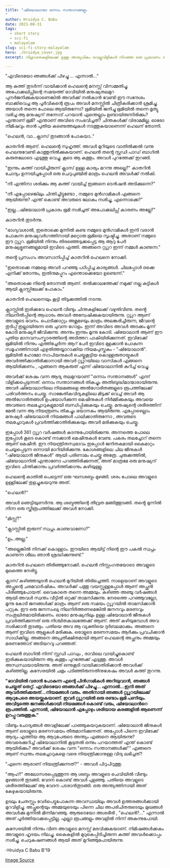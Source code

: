 ```yaml
---
title: "ഷിയോലാനു൦ ഒന്നാം സന്താനങ്ങളും"
author: Hruidya C. Babu
date: 2021-08-31
tags:   
  - short story
  - sci-fi
  - malayalam
slug: sci-fi-story-malayalam
hero: ./hruidya_cover.jpg
excerpt: നിഗൂഢതകളിലേക്ക് ഉള്ള അത്യധികം വെല്ലുവിളികൾ നിറഞ്ഞ ഒരു പ്രയാണം ആണ് മനുഷ്യജീവിതം. ഉത്തരങ്ങൾ തേടിയുള്ള യാത്രയിൽ അവരെ കാത്തിരിക്കുന്നത് കൂടുതൽ ചോദ്യങ്ങളും

---
```


"എവിടെയോ ഞങ്ങൾക്ക് പിഴച്ചു ... എന്നാൽ...”

ആ കത്ത് തുടർന്ന് വായിക്കാൻ ഹെലന്റെ മനസ്സ് വിസമ്മതിച്ചു. അപോക്കലിപ്സിന്റെ സമയത്ത്‌ ഭാവിയിൽ മനുഷ്യതലമുറ പുനർജനിക്കുകയാണെങ്കിൽ അവർക്ക് നൽകാൻ വേണ്ടി ഈ സന്ദേശം ബാക്കിവെച്ച ആ പൂർവികന്റെ രൂപം അവൾ മനസ്സിൽ ചിത്രീകരിക്കാൻ ശ്രമിച്ചു. അയാൾ തന്നെ പോലെ ആയിരുന്നോ? ഭൂമിയിൽ ജനിച്ചു ഭൂമിയിൽ തന്നെ മൃത്യു വരിച്ച ആ മനുഷ്യന് തന്നോട് പറയാൻ എന്തെല്ലാം ഉണ്ടായിരുന്നിരിക്കും? എന്താണ് ഭൂമി? എന്താണ് അവിടെ സംഭവിച്ചത്? ചിന്തകൾക്ക് വിരാമമില്ല. ഓരോ നിമിഷവും താൻ പുതിയ കണ്ടെത്തലുകൾ നടത്തുകയാണെന്ന് ഹെലന് തോന്നി.

"ഹെലൻ, വാ...ക്ലാസ് തുടങ്ങാൻ പോകയാ.."

കാതറിൻ ആണ്. ഹെലന്റെ സുഹൃത്ത്. അവൾ മുറിയുടെ വാതിൽക്കൽ വന്നു ഹെലനുവേണ്ടി കാത്തുനിൽക്കുകയാണ്. ഹെലൻ തൻ്റെ സ്റ്റഡി പാഡ് ബാഗിൽ കരുതലോടെ എടുത്തു വെച്ചു. കൂടെ ആ കത്തും. അവൾ പുറത്തേക്ക് ഇറങ്ങി.

"ഇന്നും കത്ത് വായിച്ചിരുന്ന് ക്ലാസ് ഉള്ള കാര്യം മറന്നു അല്ലെ?" കാതറിൻ ചോദ്യം ഉന്നയിച്ചപ്പോൾ ഒരു ചെറുപുഞ്ചിരി മാത്രം ഹെലൻ അവൾക്ക് നൽകി. 

"നീ എന്തിനാ ശരിക്കും ആ കത്ത് വായിച്ച്‌ ഇങ്ങനെ ടെൻഷൻ അടിക്കുന്നെ?"

"നീ എപ്പോഴെങ്കിലും ചിന്തിച്ചിട്ടുണ്ടോ , നമ്മുടെ മുൻഗാമികൾ എങ്ങനെ ആയിരുന്നു? എന്ത് കൊണ്ട് അവരുടെ ലോകം നശിച്ചു, എന്നൊക്കെ?"

"ഇല്ല…ഷിയോലാൻ പ്രകാരം ഭൂമി നശിച്ചത് അപോക്കലിപ്സ് കാരണം അല്ലേ?"

കാതറിൻ തുടർന്നു.

"ഭാഗ്യവശാൽ, ഇതൊക്കെ മുന്നിൽ കണ്ട നമ്മുടെ മുൻഗാമികൾ ഇനി വരാൻ പോകുന്ന മനുഷ്യവർഗത്തിനായി മറ്റൊരു ഭൂമിയെ സൃഷ്ടിച്ചു. അതാണ് നമ്മുടെ ഈ റ്റൃൂറ. ഭൂമിയിൽ നിന്നും തിരഞ്ഞെടുക്കപ്പെട്ട ആ ആറു പേർ മനുഷ്യഭ്രൂണങ്ങളുമായി ഇവിടെ എത്തി. അങ്ങനെ റ്റൃൂറ ഇന്ന് നമ്മൾ കാണുന്ന."

തൻ്റെ പ്രസംഗം അവസാനിപ്പിച്ച് കാതറിൻ ഹെലനെ നോക്കി.

"ഇതൊക്കെ നമ്മളെ അവർ പറഞ്ഞു പഠിപ്പിച്ച കാര്യങ്ങൾ. ചിലപ്പോൾ ഒക്കെ എനിക്ക് തോന്നും, ഇതിനുമപ്പുറം എന്തൊക്കെയോ ഉണ്ടെന്ന്."

"അതൊക്കെ നിന്റെ തോന്നൽ ആണ്. തൽക്കാലത്തേക്ക് നമുക്ക് നല്ല കുട്ടികൾ ആയി ക്ലാസ്സിലേക്ക് പോകാം."

കാതറിൻ ഹെലനെയും കൂട്ടി തിടുക്കത്തിൽ നടന്നു.

ക്ലാസ്സിൽ ഇരിക്കവേ ഹെലൻ വീണ്ടും ചിന്തകളിലേക്ക് വഴുതിവീണു. തൻ്റെ നിലനിൽപ്പിന്റെ ആധാരം അവൾ അന്വേഷിക്കുകയായിരുന്നു. റ്റൃൂറ ആണ് അവളുടെ ഭവനം. പൊടിക്കാറ്റും അമ്ലമഴയും മാത്രം അലങ്കരിച്ചിരുന്ന, ജീവന്റെ തുടിപ്പ് ഇല്ലായിരുന്ന ഒരു ചുവന്ന ഗോളം. ഇന്ന് അവിടെ അവൾ അടക്കം മൂന്ന് കോടി മനുഷ്യർ ജീവിക്കുന്നു. അന്നും ഇന്നും മൂന്നു കോടി. ഷിയോലാൻ ആണ് ഈ പുതിയ മാനവസംസ്കാരത്തിന്റെ അടിത്തറ പാകിയിരിക്കുന്നത്. ഇവിടേക്ക് ഭൂമിയിൽ നിന്നും എത്തിച്ചേർന്ന ആറ് പേർ ഇവിടെ മുളക്കാൻ പോകുന്ന സമൂഹത്തിനായി എഴുതിത്തയ്യാറാക്കിയ നിയമപുസ്തകം - "ഷിയോലാൻ". ഭൂമിയിൽ ഹോമോ സാപിയനുകൾ ചെയ്തുകൂട്ടിയ കൊള്ളരുതായ്മകൾ അവർത്തിക്കാതിരിക്കാനായി അവർ റ്റൃൂറയിലെ വാസികൾ എങ്ങനെ ആയിരിക്കണം , എങ്ങനെ ആകരുത് എന്ന് ഷിയോലാനിൽ കുറിച്ച് വെച്ചു.

അവർക്ക് ശേഷം വന്ന ആദ്യ തലമുറയാണ് "ഒന്നാം സന്താനങ്ങൾ" എന്ന് വിളിക്കപ്പെടുന്നത്. ഒന്നാം സന്താനങ്ങൾ തികച്ചും അതിബുദ്ധിമാന്മാരായിരുന്നു. അവർ ഷിയോലാനിലെ നിയമങ്ങളെ അൽഗോരിതങ്ങളുടെ രൂപത്തിലേക്ക് പരിവർത്തനം ചെയ്തു. സാങ്കേതികവിദ്യകളിലെ മിടുക്ക് വെച്ച് അവർ ആ അൽഗോരിതങ്ങൾ ഉപയോഗിക്കുന്ന മെഷീനുകൾ നിർമ്മിക്കുകയും അവയെ അവരുടെ തലച്ചോറുകളുമായി ബന്ധിപ്പിക്കുകയും ചെയ്തു. മനുഷ്യന്റെ ശരീരത്തിന് മേൽ വന്ന ആ നിയന്ത്രണം തികച്ചും ഭയാനകം ആയിരുന്നു. എപ്പോഴെല്ലാം മനുഷ്യർ ഷിയോലാൻ നിയമങ്ങൾ പാലിക്കാതിരുന്നോ , അവരുടെ തലച്ചോറുകൾ പ്രവർത്തിക്കാതിരിക്കുകയും അവർ മരിക്കുകയും ചെയ്തു.

ഇപ്പോൾ 361 റ്റൃൂറ വർഷങ്ങൾ കടന്നുപോയിരിക്കുന്നു. അന്നത്തെ പോലെ ഇപ്പോൾ കൂടെ കൊണ്ട് നടക്കാൻ മെഷീനുകൾ വേണ്ട. പകരം തലച്ചോറ് തന്നെ ആണ് മെഷീൻ. ഈ നിയന്ത്രിതസ്വഭാവം ഇപ്പോൾ ജനിതകമായി കൈമാറ്റം ചെയ്യപ്പെടുന്ന ഒന്നായി മാറിയിരിക്കുന്നു. കോശങ്ങളിലെ ചില ജീനുകൾ "ഷിയോലാൻ ജീനുകൾ" ആയി പരിണാമം ചെയ്തു അത്രേ. ചുരുക്കത്തിൽ, ഷിയോലാനിൽ എന്താണോ പറഞ്ഞിരിക്കുന്നത്, അത് മാത്രമേ ഒരു മനുഷ്യന് ഇവിടെ ചിന്തിക്കാനും പ്രവർത്തിക്കാനും കഴിയുള്ളു.

ഹെലന്റെ കാതിൽ പെട്ടെന്ന് ഒരു ഘനശബ്ദം മുഴങ്ങി. ശരം പോലെ അവളുടെ ഉള്ളിലേക്ക് തുളച്ചുകയറുന്നു അത്.

"ഹെലൻ?"

അവൾ ഞെട്ടിയുണർന്നു. ആ ശബ്ദത്തിന്റെ തീവ്രത മങ്ങിത്തുടങ്ങി. തൻ്റെ മുന്നിൽ നിന്ന ഒരു സ്ത്രീരൂപത്തിലേക്ക് അവൾ നോക്കി.

"മിസ്സ്?"

"ക്ലാസ്സിൽ ഇരുന്ന് സ്വപ്നം കാണുവാണോ?"

"ഉം..അല്ല."

"അല്ലെങ്കിൽ നിനക്ക് കൊള്ളാം. ഈയിടെ ആയിട്ട് നിന്റെ ഈ പകൽ സ്വപ്നം കാണുന്ന ശീലം ഞാൻ ശ്രദ്ധിക്കുന്നുണ്ട്."

കാതറിൻ ഹെലനെ തിരിഞ്ഞുനോക്കി. ഹെലൻ നിസ്സംഗതയോടെ അവളുടെ മുഖത്തെ നേരിട്ടു.

ക്ലാസ് കഴിഞ്ഞയുടൻ ഹെലൻ മുറിയിൽ തിരിച്ചെത്തി. നാളെയാണ് അവളുടെ അച്ഛന്റെ ചരമവാർഷികം. അവൾക്ക് പത്തു വയസ്സുള്ളപ്പോൾ ആണ് അച്ഛൻ പിരിഞ്ഞുപോയത്. വൈകാതെ തന്നെ അമ്മയും. കഴിഞ്ഞ അഞ്ചു വർഷങ്ങൾ ആയി അവൾ സ്വന്തം വീട്ടിൽ ഒറ്റക്ക് താമസിക്കുന്നു. നേരത്തെ പറഞ്ഞുവല്ലോ, മൂന്നു കോടി ജനങ്ങൾക്ക് മാത്രം ആണ് ഒരു സമയം റ്റൃൂറയിൽ താമസിക്കാൻ പറ്റുക. ഈ ഒരു ജനസംഖ്യ നിലനിർത്തണമെങ്കിൽ ജനനവും മരണവും സംതുലിതമായിരിക്കണം. ഓരോ മനുഷ്യനിലും ഉള്ള ഷിയോലാൻ ജീനുകൾ പ്രവർത്തിക്കുന്നത് ഒരു നിശ്ചിതകാലത്തേക്ക് ആണ്. അത് കഴിയുമ്പോൾ അവ നശിക്കാൻ തുടങ്ങും. പതിയെ അവ ആ വ്യക്തിയെ ദുർബലമാക്കും. അങ്ങനെ ആണ് ഇവിടെ ആളുകൾ മരിക്കുക. ഒരാളുടെ മരണസമയം ആർക്കും പ്രവചിക്കാൻ സാധിക്കില്ല. അങ്ങനെ അപ്രതീക്ഷിതമായി ആണ് ഹെലന്റെ അച്ഛനും അമ്മയും മരണത്തോട് അടിയറവു പറഞ്ഞത്.

ഹെലൻ ബാഗിൽ നിന്ന് സ്റ്റഡി പാഡും , രാവിലെ വായിച്ചുകൊണ്ട് ഇരിക്കുകയായിരുന്ന ആ കത്തും പുറത്തേക്ക് എടുത്തു. അവൾ അസ്വസ്ഥയായിരുന്നു. അത് ഒന്നുകൂടി വായിക്കാതിരിക്കാൻ അവൾക്ക് കഴിഞ്ഞില്ല. കസേരയിൽ ചമ്രം പടിഞ്ഞിരുന്നതിനുശേഷം അവൾ കത്ത് തുറന്നു.

**"ഭാവിയിൽ വരാൻ പോകുന്ന എന്റെ പിൻഗാമികൾ അറിയുവാൻ,** **ഞങ്ങൾ ചെയ്തത് തെറ്റ്. എവിടെയോ ഞങ്ങൾക്ക് പിഴച്ചു... എന്നാൽ...ഇനി അത് ആവർത്തിക്കരുത്…നിയമങ്ങൾ വരും. അതിനായി ഞങ്ങൾ റ്റൃൂറയിലേക്ക് ആറുപേരെ അയയ്ക്കുകയാണ്. ഇവർ റ്റൃൂറയിൽ ഒരു രണ്ടാം ഭൂമി പണിയും. അവിടുത്തെ ജനങ്ങൾക്കായി നിയമങ്ങൾ കൊണ്ട് വരും, ഷിയോലാൻറെ രൂപത്തിൽ. എന്നാൽ, ഷിയോലാൻ എപ്പോഴും ശരിയായ കരങ്ങളിൽ ആണെന്ന് ഉറപ്പു വരുത്തുക."**

വീണ്ടും ചോദ്യങ്ങൾ അവളിലേക്ക് പാഞ്ഞുകയറുകയാണ്. ഷിയോലാൻ ജീനുകൾ ആണ് ഒരാളുടെ മരണസമയം തീരുമാനിക്കുന്നത്. അപ്പോൾ പിന്നെ ഇവിടേക്ക് ആദ്യം എത്തിയ ആ ആറുപേരുടെ അന്ത്യം എങ്ങനെ ആയിരുന്നു? അവരെക്കുറിച്ച് ഷിയോലാനിൽ കൂടുതൽ ഒന്നും പറയാത്തത് എന്ത് കൊണ്ട് ആയിരിക്കും? അവർക്ക് ശേഷം വന്ന "ഒന്നാം സന്താനങ്ങൾക്ക്'" എങ്ങനെ ആണ് സ്വന്തം തലച്ചോറുകളെ വരെ നിയന്ത്രിക്കാനുള്ള വിദ്യ ലഭിച്ചത്?

"എന്നെ ആരാണ് നിയന്ത്രിക്കുന്നത്?" - അവൾ പിറുപിറുത്തു.

"ആഹ്!" അലോസരപ്പെടുത്തുന്ന ആ ശബ്ദം അവളുടെ ചെവിയിൽ വീണ്ടും മുഴങ്ങാൻ തുടങ്ങി. വേദന കൊണ്ട് അവൾ പുളഞ്ഞു. പതിയെ അവളുടെ ശരീരത്തിലേക്ക് ആ വേദന പടരാൻതുടങ്ങി. ഒരു അന്ത്യത്തിനായി അത് കേഴുകയായിരുന്നു.

ഉടലും ചേതസ്സും വേർപെട്ടുപോകുന്ന അവസ്ഥയിലും അവൾ ഉത്തരങ്ങൾക്കായി മുറവിളിച്ചു. അച്ഛന്റെയും അമ്മയുടെയും പിന്നെ ചില അപരിചിതരുടെയും മുഖങ്ങൾ അവൾക്കു മുന്നിൽ മിന്നിമറഞ്ഞു. ആരുടെയോ അശരീരി , "ഹെലൻ?..." എന്നാൽ അത് പൂർത്തിയാക്കപ്പെട്ടില്ല. എല്ലാ രൂപങ്ങളും അവളിൽ നിന്ന് അകന്നുപോയി.

കസേരയിൽ നിന്നും വീണ അവളുടെ മനസ്സ് മരവിക്കുകയാണ്. നിമിഷങ്ങൾക്കകം അവളുടെ ഹൃദയം നിലച്ചു. കൈകളിൽ മുറുകെപ്പിടിച്ചിരുന്ന കത്ത് അവൾക്കൊപ്പം നശിച്ചു. ചെറുകഷണങ്ങൾ ആയി അത് മുറിഞ്ഞുപോയിരുന്നു.

-Hruidya C Babu B'19

[Image Source](https://alumni.berkeley.edu/california-magazine/summer-2014-apocalypse/apocalypse-later-end-always-near-and-heres-hoping-it)

